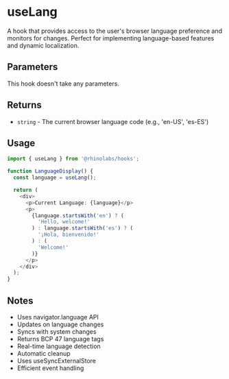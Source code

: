 # useLang

A hook that provides access to the user's browser language preference and monitors for changes. Perfect for implementing language-based features and dynamic localization.

## Parameters

This hook doesn't take any parameters.

## Returns

- `string` - The current browser language code (e.g., 'en-US', 'es-ES')

## Usage

```typescript
import { useLang } from '@rhinolabs/hooks';

function LanguageDisplay() {
  const language = useLang();

  return (
    <div>
      <p>Current Language: {language}</p>
      <p>
        {language.startsWith('en') ? (
          'Hello, welcome!'
        ) : language.startsWith('es') ? (
          '¡Hola, bienvenido!'
        ) : (
          'Welcome!'
        )}
      </p>
    </div>
  );
}
```

## Notes

- Uses navigator.language API
- Updates on language changes
- Syncs with system changes
- Returns BCP 47 language tags
- Real-time language detection
- Automatic cleanup
- Uses useSyncExternalStore
- Efficient event handling
